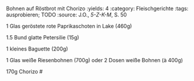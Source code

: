 Bohnen auf Röstbrot mit Chorizo
:yields: 4
:category: Fleischgerichte
:tags: ausprobieren; TODO
:source: J.O., _5-Z-K-M_, S. 50

1 Glas geröstete rote Paprikaschoten in Lake (460g)

1.5 Bund glatte Petersilie (15g)

1 kleines Baguette (200g)

1 Glas weiße Riesenbohnen (700g) oder 2 Dosen weiße Bohnen (à 400g)

170g Chorizo
#
